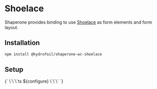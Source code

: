 
# Shoelace

Shaperone provides binding to use [Shoelace](https://shoelace.style/) as form elements and form layout.

## Installation

```bash
npm install @hydrofoil/shaperone-wc-shoelace
```

## Setup

<Markdown>
  {`
  \`\`\`ts
${configure}
  \`\`\`
  `}
</Markdown>

